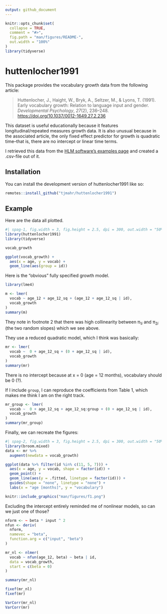 ```yaml
---
output: github_document
---
```


<!-- README.md is generated from README.Rmd. Please edit that file -->

```r
knitr::opts_chunk$set(
  collapse = TRUE,
  comment = "#>",
  fig.path = "man/figures/README-",
  out.width = "100%"
)
library(tidyverse)
```

# huttenlocher1991

<!-- badges: start -->
<!-- badges: end -->

This package provides the vocabulary growth data from the following article:

> Huttenlocher, J., Haight, W., Bryk, A., Seltzer, M., & Lyons, T. (1991). Early
> vocabulary growth: Relation to language input and gender. *Developmental
> Psychology*, *27*(2), 236–248. <https://doi.org/10.1037/0012-1649.27.2.236>


This dataset is useful educationally because it features longitudinal/repeated
measures growth data. It is also unusual because in the associated article, the
only fixed effect predictor for growth is quadratic time--that is, there are
no intercept or linear time terms.

I retrieved this data from the [HLM software's examples
page](https://ssicentral.com/index.php/products/hlm-general/hlm-examples/) and
created a .csv-file out of it.


## Installation

You can install the development version of huttenlocher1991 like so:

``` r
remotes::install_github("tjmahr/huttenlocher1991")
```

## Example

Here are the data all plotted.

```r
#| spag-1, fig.width = 3, fig.height = 2.5, dpi = 300, out.width = "50%"
library(huttenlocher1991)
library(tidyverse)

vocab_growth

ggplot(vocab_growth) + 
  aes(x = age, y = vocab) + 
  geom_line(aes(group = id))
```

Here is the "obvious" fully specified growth model.

```r
library(lme4)

m <- lmer(
  vocab ~ age_12 + age_12_sq + (age_12 + age_12_sq | id),
  vocab_growth
)
summary(m)
```

They note in footnote 2 that there was high collinearity between
π<sub>1*i*</sub> and π<sub>2*i*</sub> (the two random slopes) which we see
above.

They use a reduced quadratic model, which I think was basically:

```r
mr <- lmer(
  vocab ~  0 + age_12_sq + (0 + age_12_sq | id),
  vocab_growth
)
summary(mr)
```

There is no intercept because at x = 0 (age = 12 months), vocabulary should be 0 (?).

If I include `group`, I can reproduce the coefficients from Table 1, which makes
me think I am on the right track.

```r
mr_group <- lmer(
  vocab ~  0 + age_12_sq + age_12_sq:group + (0 + age_12_sq | id),
  vocab_growth
)
summary(mr_group)
```

Finally, we can recreate the figures:

```r
#| spag-2, fig.width = 3, fig.height = 2.5, dpi = 300, out.width = "50%"
library(broom.mixed)
data <- mr %>% 
  augment(newdata = vocab_growth)

ggplot(data %>% filter(id %in% c(11, 5, 7))) +
  aes(x = age, y = vocab, shape = factor(id)) +
  geom_point() +
  geom_line(aes(y = .fitted, linetype = factor(id))) + 
  guides(shape = "none", linetype = "none") + 
  labs(x = "age [months]", y = "vocabulary")

knitr::include_graphics("man/figures/f1.png")
```

Excluding the intercept entirely reminded me of nonlinear models, so can we just
one of those?

```r
nform <- ~ beta * input ^ 2
nfun <- deriv(
  nform, 
  namevec = "beta", 
  function.arg = c("input", "beta")
)

mr_nl <- nlmer(
  vocab ~ nfun(age_12, beta) ~ beta | id, 
  data = vocab_growth, 
  start = c(beta = 0)
)

summary(mr_nl)

fixef(mr_nl)
fixef(mr)

VarCorr(mr_nl)
VarCorr(mr)
```

